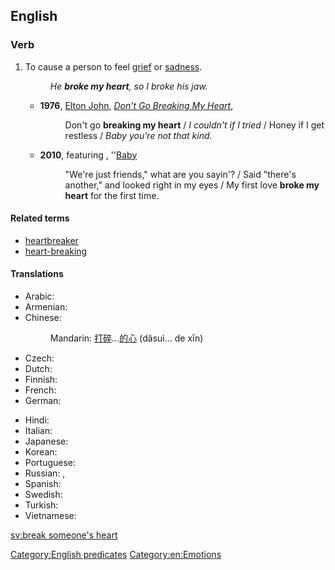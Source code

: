 ==English==

===Verb===
{{head|en|verb|head=[[break]] [[someone]][['s]] [[heart]]}}

# {{context|idiomatic|lang=en}} To cause a person to feel [[grief]] or [[sadness]].
#: ''He '''broke my heart''', so I broke his jaw.''
#* '''1976''', [[w:Elton John|Elton John]], ''[[w:Don't Go Breaking My Heart|Don't Go Breaking My Heart]]'',
#*: Don't go '''breaking my heart''' / ''I couldn't if I tried'' / Honey if I get restless / ''Baby you're not that kind.''
#* '''2010''', {{w|Justin Bieber}} featuring {{w|Ludacris}}, ''[[w:Baby (Justin Bieber song)|Baby]]
#*: "We're just friends," what are you sayin'? / Said "there's another," and looked right in my eyes / My first love '''broke my heart''' for the first time.

====Related terms====
* [[heartbreaker]]
* [[heart-breaking]]

====Translations====
{{trans-top|to cause a person to feel grief or sadness}}
* Arabic: {{t-needed|ar}}
* Armenian: {{t|hy|սիրտը կոտրել|sc=Armn}}
* Chinese:
*: Mandarin: {{qualifier|break...'s heart}} [[打碎]]...[[的]][[心]] (dǎsuì... de xīn)
* Czech: {{t|cs|zlomit srdce}} {{qualifier|+ dative case}}
* Dutch: {{t|nl|iemand zijn/haar hart breken}}
* Finnish: {{t|fi|särkeä jonkun sydän}}
* French: {{t|fr|casser cœur}} {{qualifier|add pronouns [[mon]], [[ton]], etc., e.g. casser mon cœur - "to break my heart"}}
* German: {{t|de|Herz brechen}} {{qualifier|add pronouns [[mein]], [[dein]], etc., e.g. mein Herz brechen - "to break my heart"}}
{{trans-mid}}
* Hindi: {{t-needed|hi}}
* Italian: {{t+|it|accorare}}
* Japanese: {{t|ja|心を壊す|tr=こころをこわす, kokoro-o kowasu}}
* Korean: {{t-needed|ko}}
* Portuguese: {{t|pt|partir o coração de}}
* Russian: {{t|ru|разбива́ть се́рдце|impf}}, {{t|ru|разби́ть се́рдце|impf}} {{qualifier|+ dative case or possessive pronouns used}}
* Spanish: {{t|es|partirle a alguien el corazón}}
* Swedish: {{t+|sv|krossa någons hjärta}}
* Turkish: {{t+|tr|kalbini kırmak}}
* Vietnamese: {{t-needed|vi}}
{{trans-bottom}}

[[Category:English predicates]]
[[Category:en:Emotions]]

[[sv:break someone's heart]]